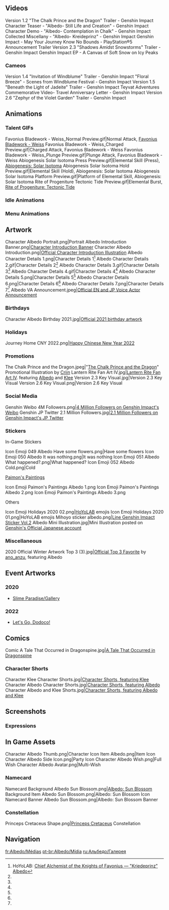 {{CharacterTabs}}<!-- Only media posted by HoYoverse. This includes artwork (made in-house or commissioned) and promotional videos. The exception is GIFs of the character using their talents. Make sure to cite the source.-->
==Videos==
<gallery hideaddbutton="true" captionalign="center">
Version 1.2 "The Chalk Prince and the Dragon" Trailer - Genshin Impact
Character Teaser - "Albedo- Still Life and Creation" - Genshin Impact
Character Demo - "Albedo- Contemplation in Chalk" - Genshin Impact
Collected Miscellany - "Albedo- Kreideprinz" - Genshin Impact
Genshin Impact - May Your Journey Know No Bounds - PlayStation®5 Announcement Trailer
Version 2.3 "Shadows Amidst Snowstorms" Trailer - Genshin Impact
Genshin Impact EP - A Canvas of Soft Snow on Icy Peaks
</gallery>

===Cameos===
<gallery hideaddbutton="true" captionalign="center">
Version 1.4 "Invitation of Windblume" Trailer - Genshin Impact
"Floral Breeze" - Scenes from Windblume Festival - Genshin Impact
Version 1.5 "Beneath the Light of Jadeite" Trailer - Genshin Impact
Teyvat Adventures Commemorative Video- Travel Anniversary Letter - Genshin Impact
Version 2.6 "Zephyr of the Violet Garden" Trailer - Genshin Impact
</gallery>

==Animations==
===Talent GIFs===
<gallery hideaddbutton="true" captionalign="center">
Favonius Bladework - Weiss_Normal Preview.gif|Normal Attack, [[Favonius Bladework - Weiss]]
Favonius Bladework - Weiss_Charged Preview.gif|Charged Attack, Favonius Bladework - Weiss
Favonius Bladework - Weiss_Plunge Preview.gif|Plunge Attack, Favonius Bladework - Weiss
Abiogenesis Solar Isotoma Press Preview.gif|Elemental Skill (Press), [[Abiogenesis: Solar Isotoma]]
Abiogenesis Solar Isotoma Hold Preview.gif|Elemental Skill (Hold), Abiogenesis: Solar Isotoma
Abiogenesis Solar Isotoma Platform Preview.gif|Platform of Elemental Skill, Abiogenesis: Solar Isotoma
Rite of Progeniture Tectonic Tide Preview.gif|Elemental Burst, [[Rite of Progeniture: Tectonic Tide]]
</gallery>

===Idle Animations===
{{Preview
|file1=Idle Albedo 1
|file2=Idle Albedo 2
}}
===Menu Animations===
{{Preview
|file1=Talent Menu Albedo
|file2=Weapon Menu Albedo
}}

==Artwork==
<gallery hideaddbutton="true" captionalign="center">
Character Albedo Portrait.png|Portrait
Albedo Introduction Banner.png|[https://www.hoyolab.com/article/107049 Character Introduction Banner]
Character Albedo Introduction.png|[https://twitter.com/GenshinImpact/status/1339420055377985538 Official Character Introduction Illustration]
Albedo Character Details 1.png|Character Details 1<ref name="charDetails">HoYoLAB: [https://www.hoyolab.com/article/107046 Chief Alchemist of the Knights of Favonius &mdash; "Kriedeprinz" Albedo]</ref>
Albedo Character Details 2.gif|Character Details 2<ref name="charDetails" />
Albedo Character Details 3.gif|Character Details 3<ref name="charDetails" />
Albedo Character Details 4.gif|Character Details 4<ref name="charDetails" />
Albedo Character Details 5.png|Character Details 5<ref name="charDetails" />
Albedo Character Details 6.png|Character Details 6<ref name="charDetails" />
Albedo Character Details 7.png|Character Details 7<ref name="charDetails" />
Albedo VA Announcement.jpeg|[https://twitter.com/GenshinImpact/status/1339459784701984768 Official EN and JP Voice Actor Announcement]
</gallery>

===Birthdays===
<gallery hideaddbutton="true" captionalign="center">
Character Albedo Birthday 2021.jpg|[https://twitter.com/GenshinImpact/status/1437294974647869440 Official 2021 birthday artwork]
</gallery>

===Holidays===
<gallery hideaddbutton="true" captionalign="center">
Journey Home CNY 2022.png|[https://t.bilibili.com/621413078319450299 Happy Chinese New Year 2022]<!--2022-01-30-->
</gallery>

===Promotions===
<gallery hideaddbutton="true" captionalign="center">
The Chalk Prince and the Dragon.jpeg|"[[The Chalk Prince and the Dragon]]" Promotional Illustration by [https://www.pixiv.net/en/users/4460847 Criin]
Lantern Rite Fan Art IV.jpg|[https://twitter.com/GenshinImpact/status/1361163324323340289 Lantern Rite Fan Art IV]. featuring [[Albedo]] and [[Klee]]
Version 2.3 Key Visual.jpg|Version 2.3 Key Visual
Version 2.6 Key Visual.png|Version 2.6 Key Visual
</gallery>

===Social Media===
<gallery hideaddbutton="true" captionalign="center">
Genshin Weibo 4M Followers.png|[https://m.weibo.cn/status/4755225636507890 4 Million Followers on Genshin Impact's Weibo]<!-- 2022-04-06 -->
Genshin JP Twitter 2.1 Million Followers.jpg|[https://twitter.com/Genshin_7/status/1523150704596197376/ 2.1 Million Followers on Genshin Impact's JP Twitter] <!--2022-05-08-->
</gallery>

===Stickers===
;In-Game Stickers
<gallery hideaddbutton="true" captionalign="center">
Icon Emoji 049 Albedo Have some flowers.png|Have some flowers
Icon Emoji 050 Albedo It was nothing.png|It was nothing
Icon Emoji 051 Albedo What happened?.png|What happened?
Icon Emoji 052 Albedo Cold.png|Cold
</gallery>

;[https://twitter.com/genshinimpact/status/1473503562256859138 Paimon's Paintings]
<gallery hideaddbutton="true" captionalign="center">
Icon Emoji Paimon's Paintings Albedo 1.png
Icon Emoji Paimon's Paintings Albedo 2.png
Icon Emoji Paimon's Paintings Albedo 3.png
</gallery>

;Others
<gallery hideaddbutton="true" captionalign="center">
Icon Emoji Holidays 2020 02.png|[[HoYoLAB]] emojis
Icon Emoji Holidays 2020 01.png|HoYoLAB emojis
Mihoyo sticker albedo.png|[https://store.line.me/stickershop/product/14369332/en Line Genshin Impact Sticker Vol.2]
Albedo Mini Illustration.jpg|Mini Illustration posted on [https://twitter.com/Genshin_7/status/1466346404750655494 Genshin's Official Japanese account]
</gallery>

===Miscellaneous===
<gallery hideaddbutton="true" captionalign="center">
2020 Official Winter Artwork Top 3 (3).jpg|[https://twitter.com/GenshinImpact/status/1345065338229071872 Official Top 3 Favorite] by [https://twitter.com/ano_anzu ano_anzu], featuring Albedo
</gallery>

==Event Artworks==
===2020===
*[[Slime Paradise/Gallery]]
===2022===
*[[Let's Go, Dodoco!]]<!--2022-04-11-->

==Comics==
<gallery hideaddbutton="true" captionalign="center">
Comic A Tale That Occurred in Dragonspine.jpg|[https://twitter.com/GenshinImpact/status/1462994314246725636 A Tale That Occurred in Dragonspine] <!--2021-11-23-->
</gallery>

===Character Shorts===
<gallery hideaddbutton="true" captionalign="center">
Character Klee Character Shorts.jpg|[https://twitter.com/GenshinImpact/status/1419870158382718983 Character Shorts, featuring Klee] <!--2021-07-27-->
Character Albedo Character Shorts.jpg|[https://twitter.com/GenshinImpact/status/1437294980071002112 Character Shorts, featuring Albedo] <!--2021-09-13-->
Character Albedo and Klee Shorts.jpg|[https://twitter.com/GenshinImpact/status/1463084915176751105 Character Shorts, featuring Albedo and Klee]
</gallery>

==Screenshots==
===Expressions===
{{Character Expression
|character   = Albedo
|expression1 = Default
|expression2 = Disappointed
|expression3 = Pensive
}}

==In Game Assets==
<gallery hideaddbutton="true" captionalign="center">
Character Albedo Thumb.png|Character Icon
Item Albedo.png|Item Icon
Character Albedo Side Icon.png|Party Icon
Character Albedo Wish.png|Full Wish
Character Albedo Avatar.png|Multi-Wish
</gallery>
===Namecard===
<gallery hideaddbutton="true" captionalign="center">
Namecard Background Albedo Sun Blossom.png|[[Albedo: Sun Blossom]] Background
Item Albedo Sun Blossom.png|Albedo: Sun Blossom Icon
Namecard Banner Albedo Sun Blossom.png|Albedo: Sun Blossom Banner
</gallery>
===Constellation===
<gallery hideaddbutton="true" captionalign="center">
Princeps Cretaceus Shape.png|[[Princeps Cretaceus]] Constellation
</gallery>

==Navigation==
{{Character Navbox|link type=media}}
[[fr:Albedo/Médias]]
[[pt-br:Albedo/Mídia]]
[[ru:Альбедо/Галерея]]